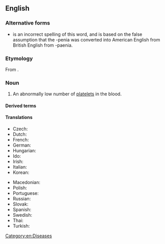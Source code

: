 ==English==
{{wikipedia}}

===Alternative forms===
* {{l|en|thrombocytopaenia}} is an incorrect spelling of this word, and is based on the false assumption that the -penia was converted into American English from British English from -paenia.

===Etymology===
From {{affix|en|thrombocyte|-o-|-penia}}.

===Noun===
{{en-noun|~}}

# {{lb|en|hematology}} An abnormally low number of [[platelet]]s in the blood.
#: {{syn|en|thrombopenia}}

====Derived terms====
{{col3|en
|immunothrombocytopenia
|microthrombocytopenia
|thrombocytopenic
|[[severe fever with thrombocytopenia syndrome]] ([[SFTS]])
}}

====Translations====
{{trans-top|abnormally low platelet count}}
* Czech: {{t|cs|trombocytopenie|f}}
* Dutch: {{t+|nl|trombocytopenie}}
* French: {{t+|fr|thrombocytopénie}}
* German: {{t|de|Thrombozytopenie|f}}
* Hungarian: {{t|hu|trombocitopénia}}
* Ido: {{t|io|trombositopenia}}
* Irish: {{t|ga|trombaicítipéine|f}}
* Italian: {{t+|it|piastrinopenia}}
* Korean: {{t|ko|혈소판감소증}}
{{trans-mid}}
* Macedonian: {{t|mk|тромбоцитопенија}}
* Polish: {{t+|pl|małopłytkowość}}
* Portuguese: {{t|pt|trombocitopenia}}
* Russian: {{t+|ru|тромбоцитопения}}
* Slovak: {{t+|sk|trombocytopénia|f}}
* Spanish: {{t|es|trombocitopenia|f}}
* Swedish: {{t+|sv|trombocytopeni|c}}
* Thai: {{t|th|เกล็ดเลือดน้อย}}
* Turkish: {{t|tr|trombositopeni}}
{{trans-bottom}}

[[Category:en:Diseases]]